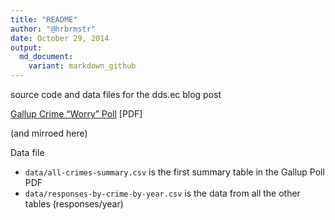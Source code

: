 ```yaml
---
title: "README"
author: "@hrbrmstr"
date: October 29, 2014
output:
  md_document:
    variant: markdown_github
---
```


source code and data files for the dds.ec blog post

[Gallup Crime "Worry" Poll](http://www.gallup.com/file/poll/178877/141027CrimeWorry.pdf) [PDF]

(and mirroed here)

Data file

- `data/all-crimes-summary.csv` is the first summary table in the Gallup Poll PDF
- `data/responses-by-crime-by-year.csv` is the data from all the other tables (responses/year)
